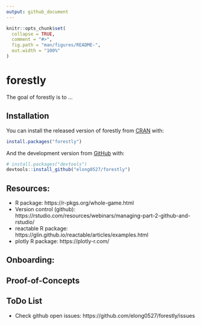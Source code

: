 ```yaml
---
output: github_document
---
```


<!-- README.md is generated from README.Rmd. Please edit that file -->

```r
knitr::opts_chunk$set(
  collapse = TRUE,
  comment = "#>",
  fig.path = "man/figures/README-",
  out.width = "100%"
)
```

# forestly

<!-- badges: start -->
<!-- badges: end -->

The goal of forestly is to ...

## Installation

You can install the released version of forestly from [CRAN](https://CRAN.R-project.org) with:

``` r
install.packages("forestly")
```

And the development version from [GitHub](https://github.com/) with:

``` r
# install.packages("devtools")
devtools::install_github("elong0527/forestly")
```

## Resources:

- R package: https://r-pkgs.org/whole-game.html 
- Version control (github): https://rstudio.com/resources/webinars/managing-part-2-github-and-rstudio/
- reactable R package: https://glin.github.io/reactable/articles/examples.html
- plotly R package: https://plotly-r.com/

## Onboarding:


## Proof-of-Concepts 


## ToDo List 

- Check github open issues: https://github.com/elong0527/forestly/issues


